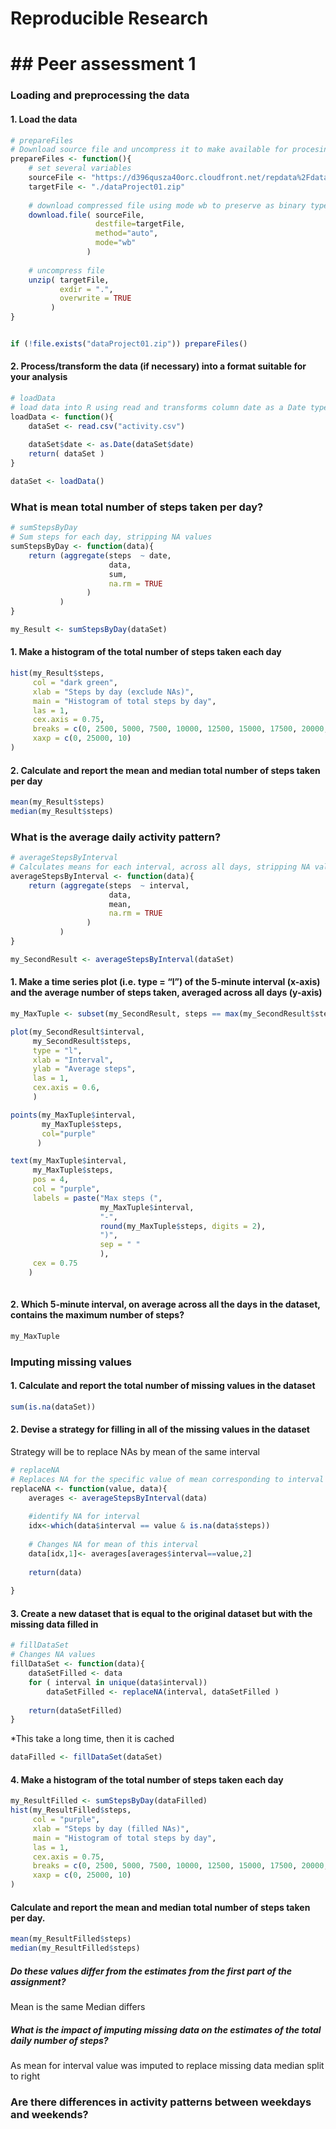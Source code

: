 # Reproducible Research
## Peer assessment 1
========================================================

### Loading and preprocessing the data
#### 1. Load the data

```r
# prepareFiles 
# Download source file and uncompress it to make available for procesing
prepareFiles <- function(){
    # set several variables
    sourceFile <- "https://d396qusza40orc.cloudfront.net/repdata%2Fdata%2Factivity.zip?accessType=DOWNLOAD"
    targetFile <- "./dataProject01.zip"
     
    # download compressed file using mode wb to preserve as binary type
    download.file( sourceFile, 
                   destfile=targetFile, 
                   method="auto", 
                   mode="wb"
                 )       
    
    # uncompress file
    unzip( targetFile, 
           exdir = ".", 
           overwrite = TRUE 
         )
}


if (!file.exists("dataProject01.zip")) prepareFiles()
```

#### 2. Process/transform the data (if necessary) into a format suitable for your analysis

```r
# loadData
# load data into R using read and transforms column date as a Date type
loadData <- function(){
    dataSet <- read.csv("activity.csv")
    
    dataSet$date <- as.Date(dataSet$date)
    return( dataSet )
}

dataSet <- loadData()

```


### What is mean total number of steps taken per day?
```r
# sumStepsByDay
# Sum steps for each day, stripping NA values
sumStepsByDay <- function(data){
    return (aggregate(steps  ~ date, 
                      data,
                      sum,
                      na.rm = TRUE
                 )
           )
}

my_Result <- sumStepsByDay(dataSet)
```

#### 1. Make a histogram of the total number of steps taken each day
```r
hist(my_Result$steps,
     col = "dark green",
     xlab = "Steps by day (exclude NAs)",
     main = "Histogram of total steps by day",
     las = 1,
     cex.axis = 0.75,
     breaks = c(0, 2500, 5000, 7500, 10000, 12500, 15000, 17500, 20000, 22500),
     xaxp = c(0, 25000, 10)
)

```
#### 2. Calculate and report the mean and median total number of steps taken per day
```r
mean(my_Result$steps)
median(my_Result$steps)

```
### What is the average daily activity pattern?
```r
# averageStepsByInterval
# Calculates means for each interval, across all days, stripping NA values
averageStepsByInterval <- function(data){
    return (aggregate(steps  ~ interval, 
                      data,
                      mean,
                      na.rm = TRUE
                 )
           ) 
}

my_SecondResult <- averageStepsByInterval(dataSet)

```
#### 1. Make a time series plot (i.e. type = "l") of the 5-minute interval (x-axis) and the average number of steps taken, averaged across all days (y-axis)

```r
my_MaxTuple <- subset(my_SecondResult, steps == max(my_SecondResult$steps))

plot(my_SecondResult$interval, 
     my_SecondResult$steps,
     type = "l",
     xlab = "Interval",
     ylab = "Average steps",
     las = 1,
     cex.axis = 0.6,
     )

points(my_MaxTuple$interval,
       my_MaxTuple$steps, 
       col="purple"
      )

text(my_MaxTuple$interval,
     my_MaxTuple$steps, 
     pos = 4,
     col = "purple",
     labels = paste("Max steps (", 
                    my_MaxTuple$interval, 
                    "-", 
                    round(my_MaxTuple$steps, digits = 2), 
                    ")", 
                    sep = " "
                    ),
     cex = 0.75
    )
      
```
#### 2. Which 5-minute interval, on average across all the days in the dataset, contains the maximum number of steps?
```r
my_MaxTuple
```
### Imputing missing values
#### 1. Calculate and report the total number of missing values in the dataset
```r
sum(is.na(dataSet))
```

#### 2. Devise a strategy for filling in all of the missing values in the dataset
Strategy will be to replace NAs by mean of the same interval

```r
# replaceNA
# Replaces NA for the specific value of mean corresponding to interval
replaceNA <- function(value, data){
    averages <- averageStepsByInterval(data)
 
    #identify NA for interval
    idx<-which(data$interval == value & is.na(data$steps))
    
    # Changes NA for mean of this interval
    data[idx,1]<- averages[averages$interval==value,2]
    
    return(data)
    
}


```

#### 3. Create a new dataset that is equal to the original dataset but with the missing data filled in
```r
# fillDataSet
# Changes NA values 
fillDataSet <- function(data){
    dataSetFilled <- data
    for ( interval in unique(data$interval))
        dataSetFilled <- replaceNA(interval, dataSetFilled )
    
    return(dataSetFilled)
}
```

*This take a long time, then it is cached
```r
dataFilled <- fillDataSet(dataSet)
```
#### 4. Make a histogram of the total number of steps taken each day 
```r
my_ResultFilled <- sumStepsByDay(dataFilled)
hist(my_ResultFilled$steps,
     col = "purple",
     xlab = "Steps by day (filled NAs)",
     main = "Histogram of total steps by day",
     las = 1,
     cex.axis = 0.75,
     breaks = c(0, 2500, 5000, 7500, 10000, 12500, 15000, 17500, 20000, 22500),
     xaxp = c(0, 25000, 10)
)

```
####     Calculate and report the mean and median total number of steps taken per day.

```r
mean(my_ResultFilled$steps)
median(my_ResultFilled$steps)

```
##### *Do these values differ from the estimates from the first part of the assignment?*
Mean is the same
Median differs

##### *What is the impact of imputing missing data on the estimates of the total daily number of steps?*
As mean for interval value was imputed to replace missing data median split to right

### Are there differences in activity patterns between weekdays and weekends? 
